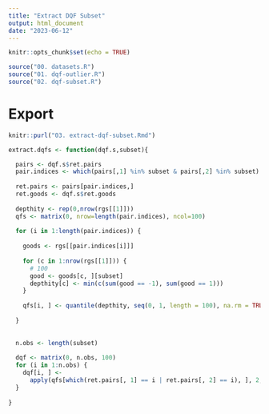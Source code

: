 ```yaml
---
title: "Extract DQF Subset"
output: html_document
date: "2023-06-12"
---
```


```r
knitr::opts_chunk$set(echo = TRUE)
```

```r
source("00. datasets.R")
source("01. dqf-outlier.R")
source("02. dqf-subset.R")
```

# Export
```r
knitr::purl("03. extract-dqf-subset.Rmd")
```

```r
extract.dqfs <- function(dqf.s,subset){

  pairs <- dqf.s$ret.pairs
  pair.indices <- which(pairs[,1] %in% subset & pairs[,2] %in% subset)
  
  ret.pairs <- pairs[pair.indices,]
  ret.goods <- dqf.s$ret.goods
  
  depthity <- rep(0,nrow(rgs[[1]]))
  qfs <- matrix(0, nrow=length(pair.indices), ncol=100)
  
  for (i in 1:length(pair.indices)) {
    
    goods <- rgs[[pair.indices[i]]]
    
    for (c in 1:nrow(rgs[[1]])) {
      # 100
      good <- goods[c, ][subset]
      depthity[c] <- min(c(sum(good == -1), sum(good == 1)))
    }
    
    qfs[i, ] <- quantile(depthity, seq(0, 1, length = 100), na.rm = TRUE)
    
  }
  
  
  n.obs <- length(subset)
  
  dqf <- matrix(0, n.obs, 100)
  for (i in 1:n.obs) {
    dqf[i, ] <-
      apply(qfs[which(ret.pairs[, 1] == i | ret.pairs[, 2] == i), ], 2, mean, na.rm = TRUE)
  }
  
}
```







































